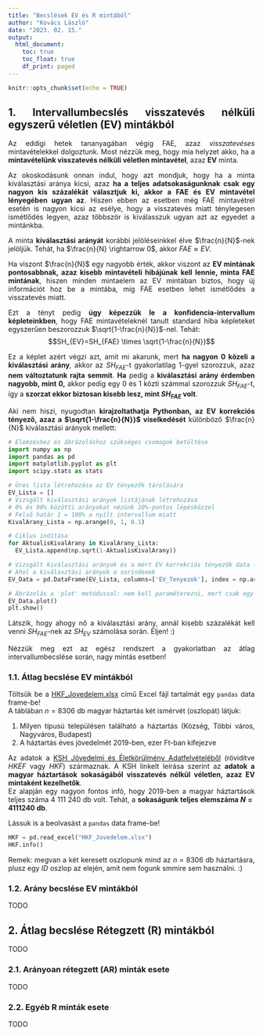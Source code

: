 ```yaml
---
title: "Becslések EV és R mintából"
author: "Kovács László"
date: "2023. 02. 15."
output:
  html_document:
    toc: true
    toc_float: true
    df_print: paged
---
```


<style>
body {
text-align: justify}
</style>


```r
knitr::opts_chunk$set(echo = TRUE)
```

## 1. Intervallumbecslés visszatevés nélküli egyszerű véletlen (EV) mintákból

Az eddigi hetek tananyagában végig FAE, azaz *visszatevéses* mintavételekkel dolgoztunk. Most nézzük meg, hogy mia helyzet akko, ha a **mintavételünk visszatevés nélküli véletlen mintavétel**, azaz **EV** minta.

Az okoskodásunk onnan indul, hogy azt mondjuk, hogy ha a minta kiválasztási aránya kicsi, azaz **ha a teljes adatsokaságunknak csak egy nagyon kis százalékát választjuk ki, akkor a FAE és EV mintavétel lényegében ugyan az**. Hiszen ebben az esetben még FAE mintavétrel esetén is nagyon kicsi az esélye, hogy a visszatevés miatt ténylegesen ismétlődés legyen, azaz többször is kiválasszuk ugyan azt az egyedet a mintánkba.

A minta **kiválasztási arányát** korábbi jelöléseinkkel élve $\frac{n}{N}$-nek jelöljük. Tehát, ha $\frac{n}{N} \rightarrow 0$, akkor $FAE \approx EV$.

Ha viszont $\frac{n}{N}$ egy nagyobb érték, akkor viszont az **EV mintának pontosabbnak, azaz kisebb mintavételi hibájúnak kell lennie, minta FAE mintának**, hiszen minden mintaelem az EV mintában biztos, hogy új információt hoz be a mintába, míg FAE esetben lehet ismétlődés a visszatevés miatt.

Ezt a tényt pedig **úgy képezzük le a konfidencia-intervallum képleteinkben**, hogy FAE mintavételeknél tanult standard hiba képleteket egyszerűen beszorozzuk $\sqrt{1-\frac{n}{N}}$-nel. Tehát: $$SH_{EV}=SH_{FAE} \times \sqrt{1-\frac{n}{N}}$$

Ez a képlet azért végzi azt, amit mi akarunk, mert **ha nagyon $0$ közeli a kiválasztási arány**, akkor az $SH_{FAE}$-t gyakorlatilag $1$-gyel szorozzuk, azaz **nem változtatunk rajta semmit**. **Ha** pedig a **kiválasztási arány érdemben nagyobb, mint $0$,** akkor pedig egy $0$ és $1$ közti számmal szorozzuk $SH_{FAE}$-t, így a **szorzat ekkor biztosan kisebb lesz, mint $SH_{FAE}$ volt**.

Aki nem hiszi, nyugodtan **kirajzoltathatja Pythonban, az EV korrekciós tényező, azaz a $\sqrt{1-\frac{n}{N}}$ viselkedését** különböző $\frac{n}{N}$ kiválasztási arányok mellett:

```python
# Elemzéshez és ábrázoláshoz szükséges csomagok betöltése
import numpy as np
import pandas as pd
import matplotlib.pyplot as plt
import scipy.stats as stats

# Üres lista létrehozása az EV tényezők tárolására
EV_Lista = []
# Vizsgált kiválasztási arányok listájának létrehozása
# 0% és 90% közötti arányokat nézünk 10%-pontos lépésközzel
# Felső határ 1 = 100% a nyílt intervallum miatt
KivalArany_Lista = np.arange(0, 1, 0.1)

# Ciklus indítása
for AktualisKivalArany in KivalArany_Lista:
  EV_Lista.append(np.sqrt(1-AktualisKivalArany))

# Vizsgált kiválasztási arányok és a mért EV korrekciós tényezők data frame-be rendezése
# Ahol a kiválasztási arányok a sorindexek
EV_Data = pd.DataFrame(EV_Lista, columns=['EV_Tenyezok'], index = np.arange(0, 1, 0.1))

# Ábrázolás a 'plot' metódussal: nem kell paraméterezni, mert csak egy oszlopunk van
EV_Data.plot()
plt.show()
```

Látszik, hogy ahogy nő a kiválasztási arány, annál kisebb százalékát kell venni $SH_{FAE}$-nek az $SH_{EV}$ számolása során. Éljen! :)

Nézzük meg ezt az egész rendszert a gyakorlatban az átlag intervallumbecslése során, nagy mintás esetben!

### 1.1. Átlag becslése EV mintákból

Töltsük be a <a href="https://github.com/KoLa992/Statisztika-II-Python-Jegyzet/blob/main/HKF_Jovedelem.xlsx" target="_blank">HKF_Jovedelem.xlsx</a> című Excel fájl tartalmát egy `pandas` data frame-be!<br>
A táblában $n=8306$ db magyar háztartás két ismérvét (oszlopát) látjuk:

1. Milyen típusú településen található a háztartás (Község, Többi város, Nagyváros, Budapest)
2. A háztartás éves jövedelmét 2019-ben, ezer Ft-ban kifejezve

Az adatok a <a href="https://www.ksh.hu/eletmod" target="_blank">KSH Jövedelmi és Életkörülmény Adatfelvételéből</a> (rövidítve *HKÉF* vagy *HKF*) származnak. A KSH linkelt leírása szerint az **adatok a magyar háztartások sokaságából visszatevés nélkül véletlen, azaz EV mintaként kezelhetők**.<br>
Ez alapján egy nagyon fontos infó, hogy 2019-ben a magyar háztartások teljes száma 4 111 240 db volt. Tehát, a **sokaságunk teljes elemszáma $N=4111240$ db**.

Lássuk is a beolvasást a `pandas` data frame-be!

```python
HKF = pd.read_excel("HKF_Jovedelem.xlsx")
HKF.info()
```

Remek: megvan a két keresett oszlopunk mind az $n=8306$ db háztartásra, plusz egy *ID* oszlop az elején, amit nem fogunk smmire sem használni. :)

### 1.2. Arány becslése EV mintákból

TODO

## 2. Átlag becslése Rétegzett (R) mintákból

TODO

### 2.1. Arányoan rétegzett (AR) minták esete

TODO

### 2.2. Egyéb R minták esete

TODO